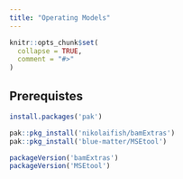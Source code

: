 ```yaml
---
title: "Operating Models"
---
```


```r
knitr::opts_chunk$set(
  collapse = TRUE,
  comment = "#>"
)
```


## Prerequistes

```r
install.packages('pak')

pak::pkg_install('nikolaifish/bamExtras')
pak::pkg_install('blue-matter/MSEtool')

```


```r
packageVersion('bamExtras')
packageVersion('MSEtool')
```


